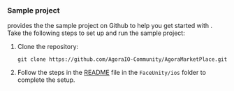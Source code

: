 <PlatformWrapper platform="ios">

### Sample project

<Vg k="COMPANY" /> provides the the <Link to="{{Global.AGORA_MARKETPLACE_BASE_URL}}/FaceUnity/ios/ExtensionExample/ViewController.m"><Vg k="RTEE_FU"/> sample project </Link> on Github to help you get started with <Vg k="RTEE_FU" />.
Take the following steps to set up and run the sample project:

1. Clone the repository:
    ```shell
	git clone https://github.com/AgoraIO-Community/AgoraMarketPlace.git
    ```

1. Follow the steps in the [README](https://github.com/AgoraIO-Community/AgoraMarketplace/blob/master/FaceUnity/ios/README.md) file in the `FaceUnity/ios` folder to complete the setup.

</PlatformWrapper>